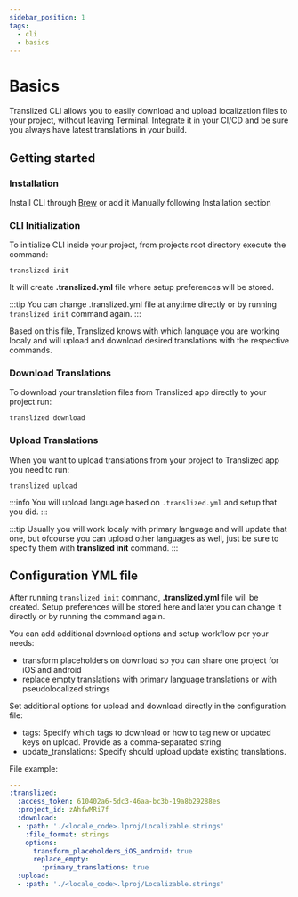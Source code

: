 ```yaml
---
sidebar_position: 1
tags:
  - cli
  - basics
---
```


# Basics

Translized CLI allows you to easily download and upload localization files to your project, without leaving Terminal.
Integrate it in your CI/CD and be sure you always have latest translations in your build.

## Getting started

### Installation

Install CLI through [Brew](/docs/cli/homebrew) or add it Manually following Installation section

### CLI Initialization

To initialize CLI inside your project, from projects root directory execute the command:

```shell
translized init
```

It will create **.translized.yml** file where setup preferences will be stored.

:::tip
You can change .translized.yml file at anytime directly or by running `translized init` command again.
:::

Based on this file, Translized knows with which language you are working localy and will upload and download desired translations with the respective commands.

### Download Translations

To download your translation files from Translized app directly to your project run:

```shell
translized download
```

### Upload Translations

When you want to upload translations from your project to Translized app you need to run:

```shell
translized upload
```

:::info
You will upload language based on `.translized.yml` and setup that you did.
:::

:::tip
Usually you will work localy with primary language and will update that one, but ofcourse you can upload other languages as well, just be sure to specify them with **translized init** command.
:::

## Configuration YML file

After running `translized init` command, **.translized.yml** file will be created.
Setup preferences will be stored here and later you can change it directly or by running the command again.

You can add additional download options and setup workflow per your needs:

- transform placeholders on download so you can share one project for iOS and android
- replace empty translations with primary language translations or with pseudolocalized strings

Set additional options for upload and download directly in the configuration file:

- tags: Specify which tags to download or how to tag new or updated keys on upload. Provide as a comma-separated string
- update_translations: Specify should upload update existing translations.

File example:

```yml
---
:translized:
  :access_token: 610402a6-5dc3-46aa-bc3b-19a8b29288es
  :project_id: zAhfwMRi7f
  :download:
  - :path: './<locale_code>.lproj/Localizable.strings'
    :file_format: strings
    options:
      transform_placeholders_iOS_android: true
      replace_empty:
        :primary_translations: true
  :upload:
  - :path: './<locale_code>.lproj/Localizable.strings'
```
